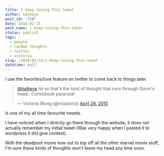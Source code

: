 ```yaml
---
title: I keep losing this tweet
author: halkeye
post_id: "718"
date: 2016-02-15
post_name: i-keep-losing-this-tweet
status: publish
tags:
  - people
  - random thoughts
  - twitter
  - victoria
slug: /2016/02/14/i-keep-losing-this-tweet
datetime: null
---
```


I use the favorites/love feature on twitter to come back to things later.

<blockquote class="twitter-tweet" data-lang="en"><p lang="en" dir="ltr"><a href="https://twitter.com/halkeye?ref_src=twsrc%5Etfw">@halkeye</a> lol so that&#39;s the kind of thought that runs through Gavin&#39;s head.. Comicbook paranoia!</p>&mdash; Victoria Wong (@misstoriz) <a href="https://twitter.com/misstoriz/status/12987279030?ref_src=twsrc%5Etfw">April 28, 2010</a></blockquote>

Is one of my all time favourite tweets.

I have noticed when I directly go there through the website, it does not actually remember my initial tweet (Was very happy when I pasted it to wordpress it did give context).

With the deadpool movie now out to top off all the other marvel movie stuff, I'm sure these kinds of thoughts won't leave my head any time soon.
